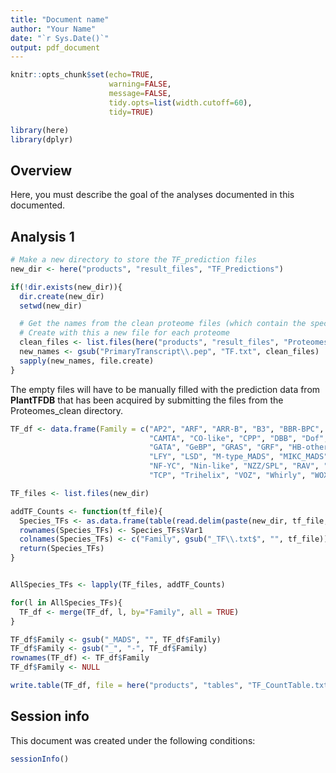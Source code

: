 ```yaml
---
title: "Document name"
author: "Your Name"
date: "`r Sys.Date()`"
output: pdf_document
---
```


```r
knitr::opts_chunk$set(echo=TRUE,
                      warning=FALSE, 
                      message=FALSE,
                      tidy.opts=list(width.cutoff=60),
                      tidy=TRUE)
```

```r
library(here)
library(dplyr)
```

## Overview

Here, you must describe the goal of the analyses documented in this documented.

## Analysis 1


```r
# Make a new directory to store the TF_prediction files
new_dir <- here("products", "result_files", "TF_Predictions")

if(!dir.exists(new_dir)){
  dir.create(new_dir)
  setwd(new_dir)

  # Get the names from the clean proteome files (which contain the species' name)
  # Create with this a new file for each proteome
  clean_files <- list.files(here("products", "result_files", "Proteomes_clean"))
  new_names <- gsub("PrimaryTranscript\\.pep", "TF.txt", clean_files)
  sapply(new_names, file.create)
}

```

The empty files will have to be manually filled with the prediction data from **PlantTFDB**
that has been acquired by submitting the files from the Proteomes_clean directory.

```r
TF_df <- data.frame(Family = c("AP2", "ARF", "ARR-B", "B3", "BBR-BPC", "BES1", "bHLH", "bZIP", "C2H2", "C3H",
                               "CAMTA", "CO-like", "CPP", "DBB", "Dof", "E2F/DP", "EIL", "ERF", "FAR1", "G2-like",
                               "GATA", "GeBP", "GRAS", "GRF", "HB-other", "HB-PHD", "HD-ZIP", "HRT-like", "HSF", "LBD",
                               "LFY", "LSD", "M-type_MADS", "MIKC_MADS", "MYB", "MYB_related", "NAC", "NF-X1", "NF-YA", "NF-YB", 
                               "NF-YC", "Nin-like", "NZZ/SPL", "RAV", "S1Fa-like", "SAP", "SBP", "SRS", "STAT", "TALE", 
                               "TCP", "Trihelix", "VOZ", "Whirly", "WOX", "WRKY", "YABBY", "ZF-HD"))

TF_files <- list.files(new_dir)

addTF_Counts <- function(tf_file){
  Species_TFs <- as.data.frame(table(read.delim(paste(new_dir, tf_file, sep = "/"), header = F)$V2))
  rownames(Species_TFs) <- Species_TFs$Var1
  colnames(Species_TFs) <- c("Family", gsub("_TF\\.txt$", "", tf_file))
  return(Species_TFs)
}


AllSpecies_TFs <- lapply(TF_files, addTF_Counts)

for(l in AllSpecies_TFs){
  TF_df <- merge(TF_df, l, by="Family", all = TRUE)
}

TF_df$Family <- gsub("_MADS", "", TF_df$Family)
TF_df$Family <- gsub("_", "-", TF_df$Family)
rownames(TF_df) <- TF_df$Family
TF_df$Family <- NULL

write.table(TF_df, file = here("products", "tables", "TF_CountTable.txt"))
```


## Session info

This document was created under the following conditions:

```r
sessionInfo()
```